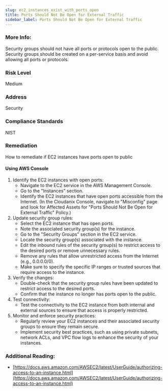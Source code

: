 ```yaml
---
slug: ec2_instances_exist_with_ports_open
title: Ports Should Not Be Open for External Traffic
sidebar_label: Ports Should Not Be Open for External Traffic
---
```


### More Info:

Security groups should not have all ports or protocols open to the public. Security groups should be created on a per-service basis and avoid allowing all ports or protocols.

### Risk Level

Medium

### Address

Security

### Compliance Standards

NIST

### Remediation

How to remediate if EC2 instances have ports open to public

#### Using AWS Console

1. Identify the EC2 instances with open ports:
   - Navigate to the EC2 service in the AWS Management Console.
   - Go to the "Instances" section.
   - Identify the EC2 instances that have open ports accessible from the Internet.
     (In the Cloudanix Console, navigate to "Misconfig" page and look for Affected Assets for "Ports Should Not Be Open for External Traffic" Policy.)
2. Update security group rules:
   - Select the EC2 instance that has open ports.
   - Note the associated security group(s) for the instance.
   - Go to the "Security Groups" section in the EC2 service.
   - Locate the security group(s) associated with the instance.
   - Edit the inbound rules of the security group(s) to restrict access to the desired ports or remove unnecessary rules.
   - Remove any rules that allow unrestricted access from the Internet (e.g., 0.0.0.0/0).
   - Make sure to specify the specific IP ranges or trusted sources that require access to the instance.
3. Verify the changes:
   - Double-check that the security group rules have been updated to restrict access to the desired ports.
   - Confirm that the instance no longer has ports open to the public.
4. Test connectivity:
   - Test the connectivity to the EC2 instance from both internal and external sources to ensure that access is properly restricted.
5. Monitor and enforce security practices:
   - Regularly review your EC2 instances and their associated security groups to ensure they remain secure.
   - Implement security best practices, such as using private subnets, network ACLs, and VPC flow logs to enhance the security of your instances.

### Additional Reading:

- [https://docs.aws.amazon.com/AWSEC2/latest/UserGuide/authorizing-access-to-an-instance.html](https://docs.aws.amazon.com/AWSEC2/latest/UserGuide/authorizing-access-to-an-instance.html) 

